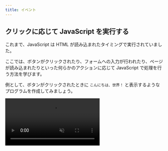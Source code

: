 ```yaml
---
title: イベント
---
```



## クリックに応じて JavaScript を実行する

これまで、JavaScript は HTML が読み込まれたタイミングで実行されていました。

ここでは、ボタンがクリックされたり、フォームへの入力が行われたり、ページが読み込まれたりといった何らかのアクションに応じて JavaScript で処理を行う方法を学びます。

例として、ボタンがクリックされたときに `こんにちは、世界！` と表示するようなプログラムを作成してみましょう。

<video src={handleClickVideo} muted controls />

まず、クリックするためのボタンを用意し、`id` 属性をつけておきます。
ボタンは `button` 要素を使って表します。

```html
<button id="greet-button" type="button">クリック</button>
```

次に、ボタンがクリックされたときに実行される JavaScript のプログラムを書いていきます。

```javascript
function greet() {
  document.write("こんにちは、世界！");
}

document.getElementById("greet-button").onclick = greet;
```

<ViewSource url={import.meta.url} path="_samples/handle-click/" />

- `function greet() { ... }` の部分では、ボタンがクリックされたときに実行される関数を定義しています。

- `document.getElementById("greet-button")` の部分では、先ほどの DOM のセクションと同様に、`id` 属性が `greet-button` である HTML 要素を取得しています。

- `.onclick` と書くことで、要素がクリックされたときに実行される関数にアクセスできます。ここでは、最初の部分で定義した `greet` 関数を指定しています。

:::warning[関数を指定する際にかっこは使用しない]

最終行で `greet()` ではなく `greet` となっていることに注意してください。

もし `greet()` と書くとこの行が実行されるときに関数が呼び出されてしまいます。ここではあくまで関数を指定したいだけなので、`greet` と書いています。

:::

:::info[イベント]

ボタンのクリック、フォームへの入力、ページの読み込みなど、Web ページ上で発生するあらゆるアクションを総称してイベントと呼びます。

:::

## 確認問題

通販サイトのようなページがあります。最初は、`下のボタンから注文できます。` というメッセージが表示されています。

```html
<!doctype html>
<html lang="ja">
  <head>
    <meta charset="utf-8" />
    <title>通販サイト</title>
  </head>
  <body>
    <p id="message">下のボタンから注文できます。</p>
    <button id="order-button" type="button">注文する</button>
  </body>
</html>
```

`注文する` ボタンを押すとメッセージが `注文済です。` に変わるようにしてください。

```js
function order() {
  // ボタンがクリックされたときの処理を書く
}

document.getElementById(/* ボタンのid */).onclick = order;
```

<video src={orderButtonVideo} muted controls />

<Answer title="通販サイト">

```html
<!doctype html>
<html lang="ja">
  <head>
    <meta charset="utf-8" />
    <title>通販サイト</title>
  </head>
  <body>
    <p id="message">下のボタンから注文できます。</p>
    <button id="order-button" type="button">注文する</button>
  </body>
</html>
```

```js
function order() {
  document.getElementById("message").textContent = "注文済です。";
}

document.getElementById("order-button").onclick = order;
```

<ViewSource url={import.meta.url} path="_samples/order-button/" />

</Answer>
